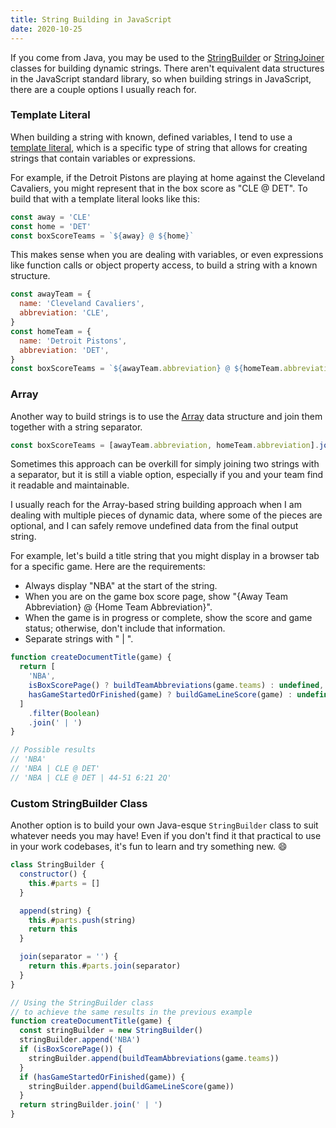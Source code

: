 ```yaml
---
title: String Building in JavaScript
date: 2020-10-25
---
```


If you come from Java, you may be used to the [StringBuilder][] or [StringJoiner] classes for building dynamic strings. There aren't equivalent data structures in the JavaScript standard library, so when building strings in JavaScript, there are a couple options I usually reach for.

### Template Literal

When building a string with known, defined variables, I tend to use a [template literal][], which is a specific type of string that allows for creating strings that contain variables or expressions.

For example, if the Detroit Pistons are playing at home against the Cleveland Cavaliers, you might represent that in the box score as "CLE @ DET". To build that with a template literal looks like this:

```js
const away = 'CLE'
const home = 'DET'
const boxScoreTeams = `${away} @ ${home}`
```

This makes sense when you are dealing with variables, or even expressions like function calls or object property access, to build a string with a known structure.

```js
const awayTeam = {
  name: 'Cleveland Cavaliers',
  abbreviation: 'CLE',
}
const homeTeam = {
  name: 'Detroit Pistons',
  abbreviation: 'DET',
}
const boxScoreTeams = `${awayTeam.abbreviation} @ ${homeTeam.abbreviation}`
```

### Array

Another way to build strings is to use the [Array][] data structure and join them together with a string separator.

```js
const boxScoreTeams = [awayTeam.abbreviation, homeTeam.abbreviation].join(' @ ')
```

Sometimes this approach can be overkill for simply joining two strings with a separator, but it is still a viable option, especially if you and your team find it readable and maintainable.

I usually reach for the Array-based string building approach when I am dealing with multiple pieces of dynamic data, where some of the pieces are optional, and I can safely remove undefined data from the final output string.

For example, let's build a title string that you might display in a browser tab for a specific game. Here are the requirements:

- Always display "NBA" at the start of the string.
- When you are on the game box score page, show "{Away Team Abbreviation} @ {Home Team Abbreviation}".
- When the game is in progress or complete, show the score and game status; otherwise, don't include that information.
- Separate strings with " | ".

```js
function createDocumentTitle(game) {
  return [
    'NBA',
    isBoxScorePage() ? buildTeamAbbreviations(game.teams) : undefined,
    hasGameStartedOrFinished(game) ? buildGameLineScore(game) : undefined,
  ]
    .filter(Boolean)
    .join(' | ')
}

// Possible results
// 'NBA'
// 'NBA | CLE @ DET'
// 'NBA | CLE @ DET | 44-51 6:21 2Q'
```

### Custom StringBuilder Class

Another option is to build your own Java-esque `StringBuilder` class to suit whatever needs you may have! Even if you don't find it that practical to use in your work codebases, it's fun to learn and try something new. 😄

```js
class StringBuilder {
  constructor() {
    this.#parts = []
  }

  append(string) {
    this.#parts.push(string)
    return this
  }

  join(separator = '') {
    return this.#parts.join(separator)
  }
}

// Using the StringBuilder class
// to achieve the same results in the previous example
function createDocumentTitle(game) {
  const stringBuilder = new StringBuilder()
  stringBuilder.append('NBA')
  if (isBoxScorePage()) {
    stringBuilder.append(buildTeamAbbreviations(game.teams))
  }
  if (hasGameStartedOrFinished(game)) {
    stringBuilder.append(buildGameLineScore(game))
  }
  return stringBuilder.join(' | ')
}
```

[stringbuilder]: https://docs.oracle.com/javase/7/docs/api/java/lang/StringBuilder.html
[stringjoiner]: https://docs.oracle.com/javase/8/docs/api/java/util/StringJoiner.html
[template literal]: https://developer.mozilla.org/en-US/docs/Web/JavaScript/Reference/Template_literals
[array]: https://developer.mozilla.org/en-US/docs/Web/JavaScript/Reference/Global_Objects/Array
